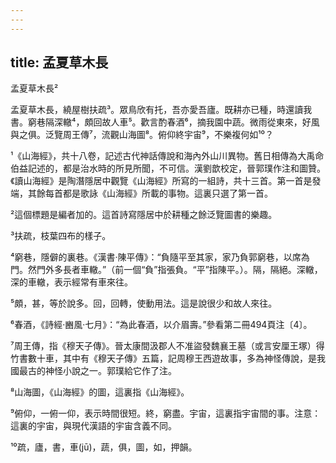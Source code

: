 ```yaml
---
---
---
```

title: 孟夏草木長
---




孟夏草木長²

孟夏草木長，繞屋樹扶疏³。眾鳥欣有托，吾亦愛吾廬。既耕亦已種，時還讀我書。窮巷隔深轍⁴，頗回故人車⁵。歡言酌春酒⁶，摘我園中蔬。微雨從東來，好風與之俱。泛覽周王傳⁷，流觀山海圖⁸。俯仰終宇宙⁹，不樂複何如¹⁰？

¹《山海經》，共十八卷，記述古代神話傳說和海內外山川異物。舊日相傳為大禹命伯益記述的，都是治水時的所見所聞，不可信。漢劉歆校定，晉郭璞作注和圖贊。《讀山海經》是陶潛隱居中觀覽《山海經》所寫的一組詩，共十三首。第一首是發端，其餘每首都是歌詠《山海經》所載的事物。這裏只選了第一首。

²這個標題是編者加的。這首詩寫隱居中於耕種之餘泛覽圖書的樂趣。

³扶疏，枝葉四布的樣子。

⁴窮巷，隱僻的裏巷。《漢書·陳平傳》：“負隨平至其家，家乃負郭窮巷，以席為門。然門外多長者車轍。”（前一個“負”指張負。“平”指陳平。）。隔，隔絕。深轍，深的車轍，表示經常有車來往。

⁵頗，甚，等於說多。回，回轉，使動用法。這是說很少和故人來往。

⁶春酒，《詩經·豳風·七月》：“為此春酒，以介眉壽。”參看第二冊494頁注〔4〕。

⁷周王傳，指《穆天子傳》。晉太康間汲郡人不准盜發魏襄王墓（或言安厘王塚）得竹書數十車，其中有《穆天子傳》五篇，記周穆王西遊故事，多為神怪傳說，是我國最古的神怪小說之一。郭璞給它作了注。

⁸山海圖，《山海經》的圖，這裏指《山海經》。

⁹俯仰，一俯一仰，表示時間很短。終，窮盡。宇宙，這裏指宇宙間的事。注意：這裏的宇宙，與現代漢語的宇宙含義不同。

¹⁰疏，廬，書，車(jū)，蔬，俱，圖，如，押韻。
